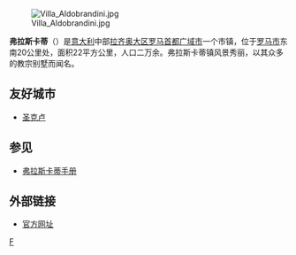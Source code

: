[[File:Villa_Aldobrandini.jpg|thumb]]

'''弗拉斯卡蒂'''（{{lang-it|Frascati}}）是[[意大利|意大利]]中部[[拉齐奥大区|拉齐奥大区]][[罗马首都广域市|罗马首都广域市]]一个市镇，位于[[罗马市|罗马市]]东南20公里处，面积22平方公里，人口二万余。弗拉斯卡蒂镇风景秀丽，以其众多的教宗别墅而闻名。

==友好城市==
* {{FRA}} [[圣克卢|圣克卢]]

==参见==
* [[弗拉斯卡蒂手册|弗拉斯卡蒂手册]]

==外部链接==
*[http://www.comune.frascati.rm.it 官方网址] {{Wayback|url=http://www.comune.frascati.rm.it/ |date=20200820220637 }}

{{羅馬首都廣域市市鎮}}
{{Authority control}}
{{Italy-geo-stub}}

[[Category:罗马首都广域市市镇|F]]